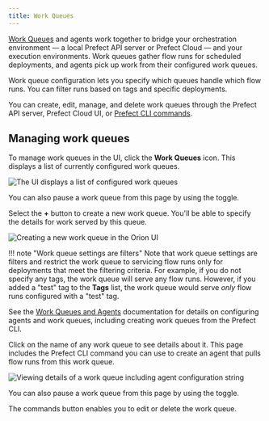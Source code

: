 ```yaml
---
title: Work Queues
---
```




[Work Queues](/2.7.11/concepts/work-queues/) and agents work together to bridge your orchestration environment &mdash; a local Prefect API server or Prefect Cloud &mdash; and your execution environments. Work queues gather flow runs for scheduled deployments, and agents pick up work from their configured work queues.

Work queue configuration lets you specify which queues handle which flow runs. You can filter runs based on tags and specific deployments.

You can create, edit, manage, and delete work queues through the Prefect API server, Prefect Cloud UI, or [Prefect CLI commands](/2.7.11/concepts/work-queues/#work-queue-configuration).

## Managing work queues

To manage work queues in the UI, click the **Work Queues** icon. This displays a list of currently configured work queues.

![The UI displays a list of configured work queues](../img/ui/work-queue-list.png)

You can also pause a work queue from this page by using the toggle.

Select the **+** button to create a new work queue. You'll be able to specify the details for work served by this queue.

![Creating a new work queue in the Orion UI](../img/ui/work-queue-create.png)

!!! note "Work queue settings are filters"
    Note that work queue settings are filters and restrict the work queue to servicing flow runs only for deployments that meet the filtering criteria. For example, if you do not specify any tags, the work queue will serve any flow runs. However, if you added a "test" tag to the **Tags** list, the work queue would serve _only_ flow runs configured with a "test" tag.

See the [Work Queues and Agents](/2.7.11/concepts/work-queues/) documentation for details on configuring agents and work queues, including creating work queues from the Prefect CLI.

Click on the name of any work queue to see details about it. This page includes the Prefect CLI command you can use to create an agent that pulls flow runs from this work queue.

![Viewing details of a work queue including agent configuration string](../img/ui/work-queue-details.png)

You can also pause a work queue from this page by using the toggle.

The commands button enables you to edit or delete the work queue.
